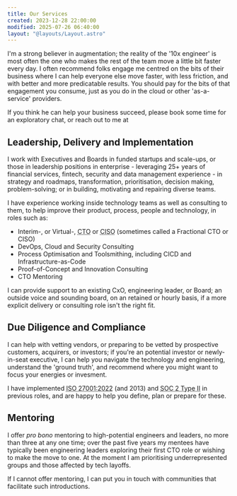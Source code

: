 ```yaml
---
title: Our Services
created: 2023-12-28 22:00:00
modified: 2025-07-26 06:40:00
layout: "@layouts/Layout.astro"
---
```



I'm a strong believer in augmentation; the reality of the '10x engineer' is most often the one who makes the rest of the team move a little bit faster every day. I often recommend folks engage me centred on the bits of their business where I can help everyone else move faster, with less friction, and with better and more predicatable results. You should pay for the bits of that engagement you consume, just as you do in the cloud or other 'as-a-service' providers.

If you think he can help your business succeed, please <BusinessContactBookings>book some time</BusinessContactBookings> for an exploratory chat, or reach out to me at <BusinessContactReception/>

## Leadership, Delivery and Implementation

I work with Executives and Boards in funded startups and scale-ups, or those in leadership positions in enterprise - leveraging 25+ years of financial services, fintech, security and data management experience - in strategy and roadmaps, transformation, prioritisation, decision making, problem-solving; or in building, motivating and repairing diverse teams.

I have experience working inside technology teams as well as consulting to them, to help improve their product, process, people and technology, in roles such as:

- Interim-, or Virtual-, <abbr title="Chief Technology Officer">CTO</abbr> or <abbr title="Chief Information Security Officer">CISO</abbr> (sometimes called a Fractional CTO or CISO)
- DevOps, Cloud and Security Consulting
- Process Optimisation and Toolsmithing, including CICD and Infrastructure-as-Code
- Proof-of-Concept and Innovation Consulting
- CTO Mentoring

I can provide support to an existing CxO, engineering leader, or Board; an outside voice and sounding board, on an retained or hourly basis, if a more explicit delivery or consulting role isn't the right fit.

## Due Diligence and Compliance

I can help with vetting vendors, or preparing to be vetted by prospective customers, acquirers, or investors; if you're an potential investor or newly-in-seat executive, I can help you navigate the technology and engineering, understand the 'ground truth', and recommend where you might want to focus your energies or invesment.

I have implemented <abbr lang="en-US" title="International Organization for Standardization standard for Information Security, Cybersecurity and Privacy Protection">ISO 27001:2022</abbr> (and 2013) and <abbr lang="en-US" title="System and Organization Controls report on Trust Services Criteria">SOC 2 Type II</abbr> in previous roles, and are happy to help you define, plan or prepare for these.

## Mentoring

I offer _pro bono_ mentoring to high-potential engineers and leaders, no more than three at any one time; over the past five years my mentees have typically been engineering leaders exploring their first CTO role or wishing to make the move to one. At the moment I am prioritising underrepresented groups and those affected by tech layoffs.

If I cannot offer mentoring, I can put you in touch with communities that facilitate such introductions.

